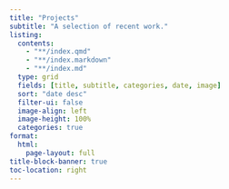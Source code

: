 ```yaml
---
title: "Projects"
subtitle: "A selection of recent work."
listing: 
  contents:
    - "**/index.qmd"
    - "**/index.markdown"
    - "**/index.md"
  type: grid
  fields: [title, subtitle, categories, date, image]
  sort: "date desc"
  filter-ui: false
  image-align: left
  image-height: 100%
  categories: true
format: 
  html: 
    page-layout: full
title-block-banner: true
toc-location: right
---
```

